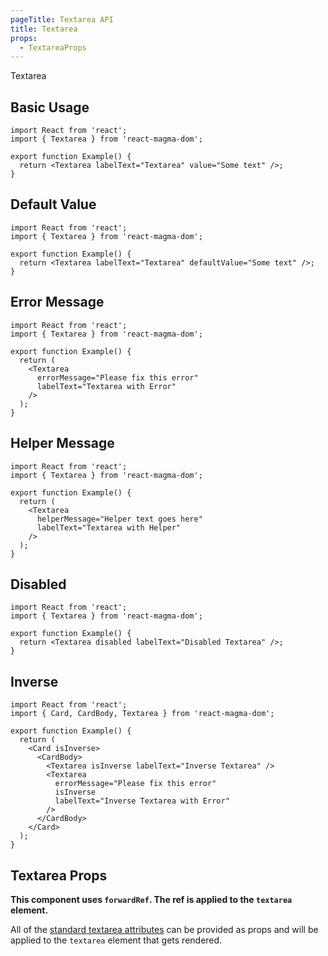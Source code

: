 ```yaml
---
pageTitle: Textarea API
title: Textarea
props:
  - TextareaProps
---
```



<DocsHeading to="/design/inputs/" type="api">
  Textarea
</DocsHeading>

## Basic Usage

```tsx
import React from 'react';
import { Textarea } from 'react-magma-dom';

export function Example() {
  return <Textarea labelText="Textarea" value="Some text" />;
}
```

## Default Value

```tsx
import React from 'react';
import { Textarea } from 'react-magma-dom';

export function Example() {
  return <Textarea labelText="Textarea" defaultValue="Some text" />;
}
```

## Error Message

```tsx
import React from 'react';
import { Textarea } from 'react-magma-dom';

export function Example() {
  return (
    <Textarea
      errorMessage="Please fix this error"
      labelText="Textarea with Error"
    />
  );
}
```

## Helper Message

```tsx
import React from 'react';
import { Textarea } from 'react-magma-dom';

export function Example() {
  return (
    <Textarea
      helperMessage="Helper text goes here"
      labelText="Textarea with Helper"
    />
  );
}
```

## Disabled

```tsx
import React from 'react';
import { Textarea } from 'react-magma-dom';

export function Example() {
  return <Textarea disabled labelText="Disabled Textarea" />;
}
```

## Inverse

```tsx
import React from 'react';
import { Card, CardBody, Textarea } from 'react-magma-dom';

export function Example() {
  return (
    <Card isInverse>
      <CardBody>
        <Textarea isInverse labelText="Inverse Textarea" />
        <Textarea
          errorMessage="Please fix this error"
          isInverse
          labelText="Inverse Textarea with Error"
        />
      </CardBody>
    </Card>
  );
}
```

## Textarea Props

**This component uses `forwardRef`. The ref is applied to the `textarea` element.**

All of the [standard textarea attributes](https://developer.mozilla.org/en-US/docs/Web/HTML/Element/textarea) can be provided as props and will be applied to the `textarea` element that gets rendered.

<TextareaProps />

